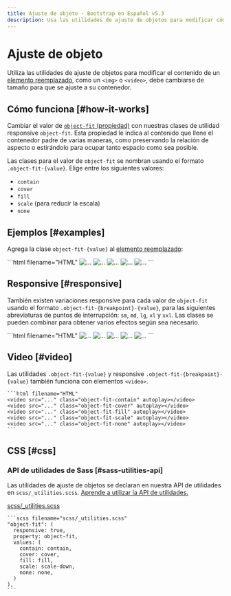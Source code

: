 ```yaml
---
title: Ajuste de objeto · Bootstrap en Español v5.3
description: Usa las utilidades de ajuste de objetos para modificar cómo se debe cambiar el tamaño del contenido de un elemento reemplazado, como <img> o <video>, para que se ajuste a su contenedor.
---
```


# Ajuste de objeto

Utiliza las utilidades de ajuste de objetos para modificar el contenido de un [elemento reemplazado](https://developer.mozilla.org/en-US/docs/Web/CSS/Replaced_element), como un `<img>` o `<video>`, debe cambiarse de tamaño para que se ajuste a su contenedor.

<MainBanner />

Cómo funciona [#how-it-works]
-------------------------------

Cambiar el valor de [`object-fit` (propiedad)](https://developer.mozilla.org/en-US/docs/Web/CSS/object-fit) con nuestras clases de utilidad responsive `object-fit`. Esta propiedad le indica al contenido que llene el contenedor padre de varias maneras, como preservando la relación de aspecto o estirándolo para ocupar tanto espacio como sea posible.

Las clases para el valor de `object-fit` se nombran usando el formato `.object-fit-{value}`. Elige entre los siguientes valores:

* `contain`
* `cover`
* `fill`
* `scale` (para reducir la escala)
* `none`

Ejemplos [#examples]
---------------------

Agrega la clase `object-fit-{value}` al [elemento reemplazado](https://developer.mozilla.org/en-US/docs/Web/CSS/Replaced_element):

<DemoIframe path="/demos/bootstrap/5.3/utilities/object-fit/examples.html">
    ```html filename="HTML"
    <img src="..." class="object-fit-contain border rounded" alt="...">
    <img src="..." class="object-fit-cover border rounded" alt="...">
    <img src="..." class="object-fit-fill border rounded" alt="...">
    <img src="..." class="object-fit-scale border rounded" alt="...">
    <img src="..." class="object-fit-none border rounded" alt="...">
    ```
</DemoIframe>

Responsive [#responsive]
-------------------------

También existen variaciones responsive para cada valor de `object-fit` usando el formato `.object-fit-{breakpoint}-{value}`, para las siguientes abreviaturas de puntos de interrupción: `sm`, `md`, `lg`, `xl` y `xxl`. Las clases se pueden combinar para obtener varios efectos según sea necesario.

<DemoIframe path="/demos/bootstrap/5.3/utilities/object-fit/responsive.html">
    ```html filename="HTML"
    <img src="..." class="object-fit-sm-contain border rounded" alt="...">
    <img src="..." class="object-fit-md-contain border rounded" alt="...">
    <img src="..." class="object-fit-lg-contain border rounded" alt="...">
    <img src="..." class="object-fit-xl-contain border rounded" alt="...">
    <img src="..." class="object-fit-xxl-contain border rounded" alt="...">
    ```
</DemoIframe>

Video [#video]
---------------

Las utilidades `.object-fit-{value}` y responsive `.object-fit-{breakpoint}-{value}` también funciona con elementos `<video>`.

    ```html filename="HTML"
    <video src="..." class="object-fit-contain" autoplay></video>
    <video src="..." class="object-fit-cover" autoplay></video>
    <video src="..." class="object-fit-fill" autoplay></video>
    <video src="..." class="object-fit-scale" autoplay></video>
    <video src="..." class="object-fit-none" autoplay></video>
    ```

CSS [#css]
-----------

### API de utilidades de Sass [#sass-utilities-api]

Las utilidades de ajuste de objetos se declaran en nuestra API de utilidades en `scss/_utilities.scss`. [Aprende a utilizar la API de utilidades.](/bootstrap/5.3/utilities/api/#using-the-api)

[scss/_utilities.scss](https://github.com/twbs/bootstrap/blob/v5.3.2/scss/_utilities.scss)

    ```scss filename="scss/_utilities.scss"
    "object-fit": (
      responsive: true,
      property: object-fit,
      values: (
        contain: contain,
        cover: cover,
        fill: fill,
        scale: scale-down,
        none: none,
      )
    ),
    ```